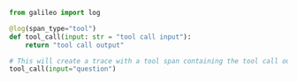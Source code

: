 ```python Python
from galileo import log

@log(span_type="tool")
def tool_call(input: str = "tool call input"):
    return "tool call output"

# This will create a trace with a tool span containing the tool call output
tool_call(input="question")
```
